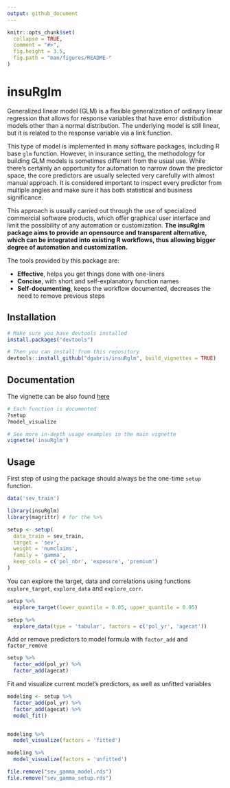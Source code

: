 ```yaml
---
output: github_document
---
```


<!-- README.md is generated from README.Rmd. Please edit that file -->

```r
knitr::opts_chunk$set(
  collapse = TRUE,
  comment = "#>",
  fig.height = 3.5,
  fig.path = "man/figures/README-"
)
```

# insuRglm

Generalized linear model (GLM) is a flexible generalization of ordinary linear regression that allows for response variables that have error distribution models other than a normal distribution. The underlying model is still linear, but it is related to the response variable via a link function.

This type of model is implemented in many software packages, including R base `glm` function. However, in insurance setting, the methodology for building GLM models is sometimes different from the usual use. While there's certainly an opportunity for automation to narrow down the predictor space, the core predictors are usually selected very carefully with almost manual approach. It is considered important to inspect every predictor from multiple angles and make sure it has both statistical and business significance.

This approach is usually carried out through the use of specialized commercial software products, which offer graphical user interface and limit the possibility of any automation or customization. **The insuRglm package aims to provide an opensource and transparent alternative, which can be integrated into existing R workflows, thus allowing bigger degree of automation and customization.**

The tools provided by this package are:

- **Effective**, helps you get things done with one-liners
- **Concise**, with short and self-explanatory function names
- **Self-documenting**, keeps the workflow documented, decreases the need to remove previous steps


## Installation

```r
# Make sure you have devtools installed
install.packages("devtools")

# Then you can install from this repository
devtools::install_github("dgabris/insuRglm", build_vignettes = TRUE)
```

## Documentation

The vignette can be also found [here](https://github.com/realgabon/insuRglm/tree/master/vignettes/insuRglm.md)

```r
# Each function is documented
?setup
?model_visualize

# See more in-depth usage examples in the main vignette
vignette('insuRglm')
```



## Usage
First step of using the package should always be the one-time `setup` function.

```r
data('sev_train')

library(insuRglm)
library(magrittr) # for the %>%

setup <- setup(
  data_train = sev_train,
  target = 'sev',
  weight = 'numclaims',
  family = 'gamma',
  keep_cols = c('pol_nbr', 'exposure', 'premium')
)
```

You can explore the target, data and correlations using functions `explore_target`, `explore_data` and `explore_corr`.

```r
setup %>% 
  explore_target(lower_quantile = 0.05, upper_quantile = 0.95)

setup %>% 
  explore_data(type = 'tabular', factors = c('pol_yr', 'agecat'))
```

Add or remove predictors to model formula with `factor_add` and `factor_remove`

```r
setup %>% 
  factor_add(pol_yr) %>% 
  factor_add(agecat)
```

Fit and visualize current model's predictors, as well as unfitted variables

```r
modeling <- setup %>% 
  factor_add(pol_yr) %>% 
  factor_add(agecat) %>% 
  model_fit()


modeling %>% 
  model_visualize(factors = 'fitted')

modeling %>% 
  model_visualize(factors = 'unfitted')
```

```r
file.remove("sev_gamma_model.rds")
file.remove("sev_gamma_setup.rds")
```


